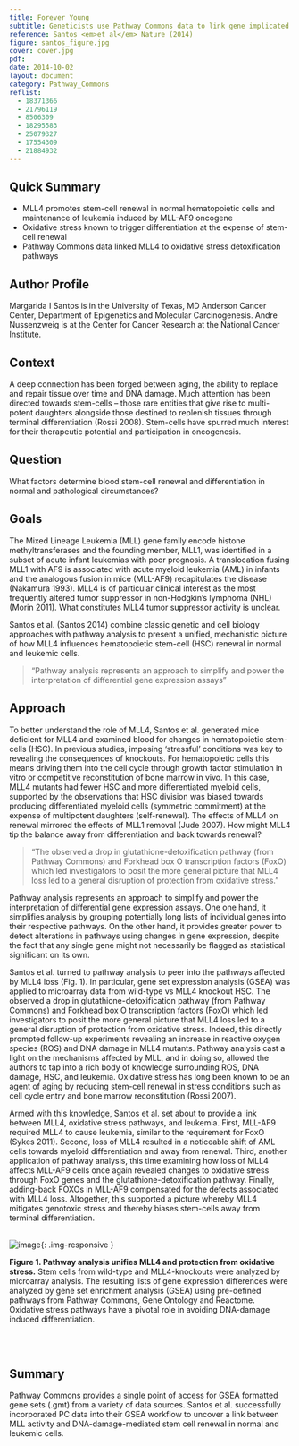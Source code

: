 ```yaml
---
title: Forever Young
subtitle: Geneticists use Pathway Commons data to link gene implicated in leukemia to well-studied oxidative-stress pathways that maintain stem-cell renewal
reference: Santos <em>et al</em> Nature (2014)
figure: santos_figure.jpg
cover: cover.jpg
pdf: 
date: 2014-10-02
layout: document
category: Pathway_Commons
reflist:
  - 18371366
  - 21796119 
  - 8506309
  - 18295583  
  - 25079327
  - 17554309
  - 21884932
---
```


## Quick Summary
* MLL4 promotes stem-cell renewal in normal hematopoietic cells and maintenance of leukemia induced by MLL-AF9 oncogene
* Oxidative stress known to trigger differentiation at the expense of stem-cell renewal
* Pathway Commons data linked MLL4 to oxidative stress detoxification pathways

## Author Profile
Margarida I Santos is in the University of Texas, MD Anderson Cancer Center, Department of Epigenetics and Molecular Carcinogenesis. Andre Nussenzweig is at the Center for Cancer Research at the National Cancer Institute.

## Context
A deep connection has been forged between aging, the ability to replace and repair tissue over time and DNA damage. Much attention has been directed towards stem-cells – those rare entities that give rise to multi-potent daughters alongside those destined to replenish tissues through terminal differentiation (Rossi 2008). Stem-cells have spurred much interest for their therapeutic potential and participation in oncogenesis.

## Question
What factors determine blood stem-cell renewal and differentiation in normal and pathological circumstances?

## Goals
The Mixed Lineage Leukemia (MLL) gene family encode histone methyltransferases and the founding member, MLL1, was identified in a subset of acute infant leukemias with poor prognosis. A translocation fusing MLL1 with AF9 is associated with acute myeloid leukemia (AML) in infants and the analogous fusion in mice (MLL-AF9) recapitulates the disease (Nakamura 1993). MLL4 is of particular clinical interest as the most frequently altered tumor suppressor in non-Hodgkin’s lymphoma (NHL) (Morin 2011). What constitutes MLL4 tumor suppressor activity is unclear.

Santos et al. (Santos 2014) combine classic genetic and cell biology approaches with pathway analysis to present a unified, mechanistic picture of how MLL4 influences hematopoietic stem-cell (HSC) renewal in normal and leukemic cells.

> “Pathway analysis represents an approach to simplify and power the interpretation of differential gene expression assays”

## Approach
To better understand the role of MLL4, Santos et al. generated mice deficient for MLL4 and examined blood for changes in hematopoietic stem-cells (HSC). In previous studies, imposing ‘stressful’ conditions was key to revealing the consequences of knockouts. For hematopoietic cells this means driving them into the cell cycle through growth factor stimulation in vitro or competitive reconstitution of bone marrow in vivo. In this case, MLL4 mutants had fewer HSC and more differentiated myeloid cells, supported by the observations that HSC division was biased towards producing differentiated myeloid cells (symmetric commitment) at the expense of multipotent daughters (self-renewal). The effects of MLL4 on renewal mirrored the effects of MLL1 removal (Jude 2007). How might MLL4 tip the balance away from differentiation and back towards renewal?

> “The observed a drop in glutathione-detoxification pathway (from Pathway Commons) and Forkhead box O transcription factors (FoxO) which led investigators to posit the more general picture that MLL4 loss led to a general disruption of protection from oxidative stress.”

Pathway analysis represents an approach to simplify and power the interpretation of differential gene expression assays. One one hand, it simplifies analysis by grouping potentially long lists of individual genes into their respective pathways. On the other hand, it provides greater power to detect alterations in pathways using changes in gene expression, despite the fact that any single gene might not necessarily be flagged as statistical significant on its own.

Santos et al. turned to pathway analysis to peer into the pathways affected by MLL4 loss (Fig. 1). In particular, gene set expression analysis (GSEA) was applied to microarray data from wild-type vs MLL4  knockout HSC. The observed a drop in glutathione-detoxification pathway (from Pathway Commons) and Forkhead box O transcription factors (FoxO) which led investigators to posit the more general picture that MLL4 loss led to a general disruption of protection from oxidative stress. Indeed, this directly prompted follow-up experiments revealing an increase in reactive oxygen species (ROS) and DNA damage in MLL4 mutants.
Pathway analysis cast a light on the mechanisms affected by MLL, and in doing so, allowed the authors to tap into a rich body of knowledge surrounding ROS, DNA damage, HSC, and leukemia. Oxidative stress has long been known to be an agent of aging  by reducing stem-cell renewal in stress conditions such as cell cycle entry and bone marrow reconstitution (Rossi 2007).

Armed with this knowledge, Santos et al. set about to provide a link between MLL4, oxidative stress pathways, and leukemia. First, MLL-AF9 required MLL4 to cause leukemia, similar to the requirement for FoxO (Sykes 2011). Second, loss of MLL4 resulted in a noticeable shift of AML cells towards myeloid differentiation and away from renewal. Third, another application of pathway analysis, this time examining how loss of MLL4 affects MLL-AF9 cells once again revealed changes to oxidative stress through FoxO genes and the glutathione-detoxification pathway. Finally, adding-back FOXOs in MLL-AF9 compensated for the defects associated with MLL4 loss. Altogether, this supported a picture whereby MLL4 mitigates genotoxic stress and thereby biases stem-cells away from terminal differentiation.

<br/>
  ![image]({{ site.baseurl }}/{{ site.media_root }}{{ page.id }}/{{ page.figure }}){: .img-responsive }

<div class="figure-legend well well-lg text-justify">
  <strong>Figure 1. Pathway analysis unifies MLL4 and protection from oxidative stress.</strong> Stem cells from wild-type and MLL4-knockouts were analyzed by microarray analysis. The resulting lists of gene expression differences were analyzed by gene set enrichment analysis (GSEA) using pre-defined pathways from Pathway Commons, Gene Ontology and Reactome. Oxidative stress pathways have a pivotal role in avoiding DNA-damage induced differentiation.
</div>
<br/><br/>

## Summary
Pathway Commons provides a single point of access for GSEA formatted gene sets (.gmt) from a variety of data sources. Santos et al. successfully incorporated PC data into their GSEA workflow to uncover a link between MLL activity and DNA-damage-mediated stem cell renewal in normal and leukemic cells.
